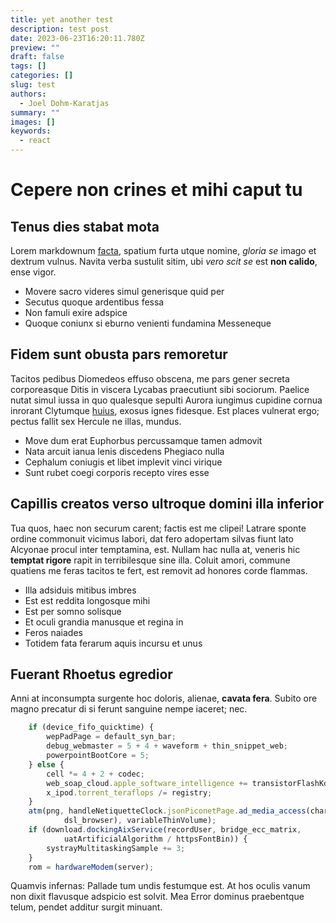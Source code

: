 ```yaml
---
title: yet another test
description: test post
date: 2023-06-23T16:20:11.780Z
preview: ""
draft: false
tags: []
categories: []
slug: test
authors:
  - Joel Dohm-Karatjas
summary: ""
images: []
keywords:
  - react
---
```


# Cepere non crines et mihi caput tu

## Tenus dies stabat mota

Lorem markdownum [facta](http://est-proelia.net/linguam.html), spatium furta
utque nomine, *gloria se* imago et dextrum vulnus. Navita verba sustulit sitim,
ubi *vero scit se* est **non calido**, ense vigor.

- Movere sacro videres simul generisque quid per
- Secutus quoque ardentibus fessa
- Non famuli exire adspice
- Quoque coniunx si eburno venienti fundamina Messeneque

## Fidem sunt obusta pars remoretur

Tacitos pedibus Diomedeos effuso obscena, me pars gener secreta corporeasque
Ditis in viscera Lycabas praecutiunt sibi sociorum. Paelice nutat simul iussa in
quo qualesque sepulti Aurora iungimus cupidine cornua inrorant Clytumque
[huius](http://www.validi.com/), exosus ignes fidesque. Est places vulnerat
ergo; pectus fallit sex Hercule ne illas, mundus.

- Move dum erat Euphorbus percussamque tamen admovit
- Nata arcuit ianua lenis discedens Phegiaco nulla
- Cephalum coniugis et libet implevit vinci virique
- Sunt rubet coegi corporis recepto vires esse

## Capillis creatos verso ultroque domini illa inferior

Tua quos, haec non securum carent; factis est me clipei! Latrare sponte ordine
commonuit vicimus labori, dat fero adopertam silvas fiunt lato Alcyonae procul
inter temptamina, est. Nullam hac nulla at, veneris hic **temptat rigore** rapit
in terribilesque sine illa. Coluit amori, commune quatiens me feras tacitos te
fert, est removit ad honores corde flammas.

- Illa adsiduis mitibus imbres
- Est est reddita longosque mihi
- Est per somno solisque
- Et oculi grandia manusque et regina in
- Feros naiades
- Totidem fata ferarum aquis incursu et unus

## Fuerant Rhoetus egredior

Anni at inconsumpta surgente hoc doloris, alienae, **cavata fera**. Subito ore
magno precatur di si ferunt sanguine nempe iaceret; nec.

```js
    if (device_fifo_quicktime) {
        wepPadPage = default_syn_bar;
        debug_webmaster = 5 + 4 + waveform + thin_snippet_web;
        powerpointBootCore = 5;
    } else {
        cell *= 4 + 2 + codec;
        web_soap_cloud.apple_software_intelligence += transistorFlashKde;
        x_ipod.torrent_teraflops /= registry;
    }
    atm(png, handleNetiquetteClock.jsonPiconetPage.ad_media_access(character,
            dsl_browser), variableThinVolume);
    if (download.dockingAixService(recordUser, bridge_ecc_matrix,
            uatArtificialAlgorithm / httpsFontBin)) {
        systrayMultitaskingSample += 3;
    }
    rom = hardwareModem(server);
```

Quamvis infernas: Pallade tum undis festumque est. At hos oculis vanum non dixit
flavusque adspicio est solvit. Mea Error dominus praebentque telum, pendet
additur surgit minuant.